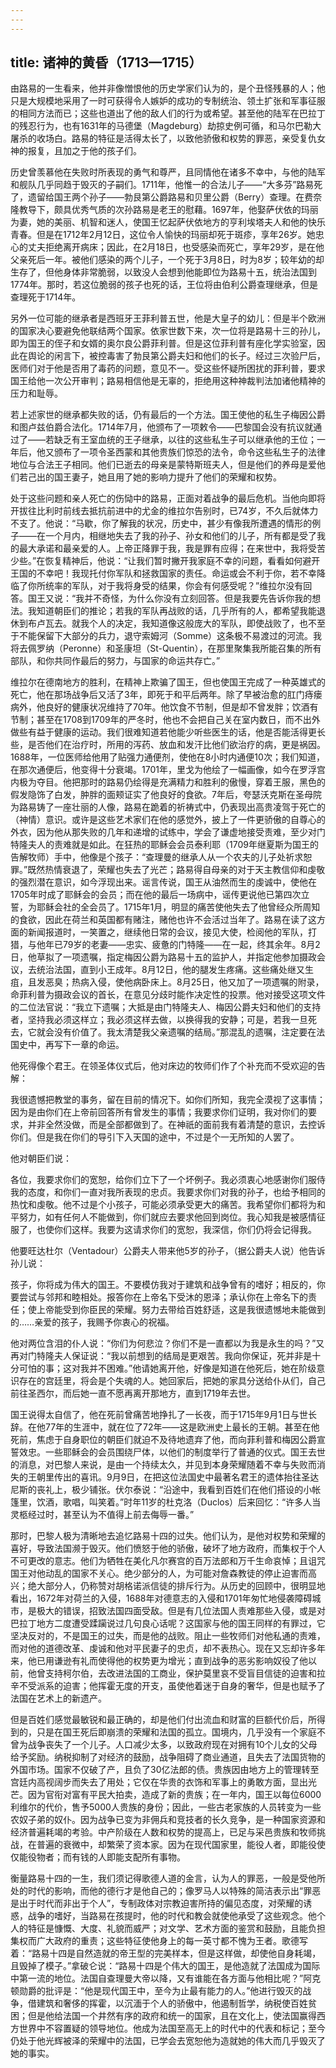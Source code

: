 ```yaml
---
---
---
```

title: 诸神的黄昏（1713—1715）
---




由路易的一生看来，他并非像憎恨他的历史学家们认为的，是个丑怪残暴的人；他只是大规模地采用了一时可获得令人嫉妒的成功的专制统治、领土扩张和军事征服的相同方法而已；这些也道出了他的敌人们的行为或希望。甚至他的陆军在巴拉丁的残忍行为，也有1631年的马德堡（Magdeburg）劫掠史例可循，和马尔巴勒大屠杀的收场白。路易的特征是活得太长了，以致他骄傲和权势的罪恶，亲受复仇女神的报复，且加之于他的孩子们。

历史曾羡慕他在失败时所表现的勇气和尊严，且同情他在诸多不幸中，与他的陆军和舰队几乎同趋于毁灭的子嗣们。1711年，他惟一的合法儿子——“大多芬”路易死了，遗留给国王两个孙子——勃艮第公爵路易和贝里公爵（Berry）查理。在费奈隆教导下，颇具优秀气质的次孙路易是老王的慰藉。1697年，他娶萨伏依的玛丽为妻，她的美丽、机智和迷人，使国王忆起萨伏依地方的亨利埃塔夫人和他的快乐青春。但是在1712年2月12日，这位令人愉快的玛丽却死于斑疹，享年26岁。她忠心的丈夫拒绝离开病床；因此，在2月18日，也受感染而死亡，享年29岁，是在他父亲死后一年。被他们感染的两个儿子，一个死于3月8日，时为8岁；较年幼的却生存了，但他身体非常脆弱，以致没人会想到他能即位为路易十五，统治法国到1774年。那时，若这位脆弱的孩子也死的话，王位将由伯利公爵查理继承，但是查理死于1714年。

另外一位可能的继承者是西班牙王菲利普五世，他是大皇子的幼儿：但是半个欧洲的国家决心要避免他联结两个国家。依家世数下来，次一位将是路易十三的孙儿，即为国王的侄子和女婿的奥尔良公爵菲利普。但是这位菲利普有座化学实验室，因此在舆论的闲言下，被控毒害了勃艮第公爵夫妇和他们的长子。经过三次验尸后，医师们对于他是否用了毒药的问题，意见不一。受这些怀疑所困扰的菲利普，要求国王给他一次公开审判；路易相信他是无辜的，拒绝用这种神裁判法加诸他精神的压力和耻辱。

若上述家世的继承都失败的话，仍有最后的一个方法。国王使他的私生子梅因公爵和图卢兹伯爵合法化。1714年7月，他颁布了一项敕令——巴黎国会没有抗议就通过了——若缺乏有王室血统的王子继承，以往的这些私生子可以继承他的王位；一年后，他又颁布了一项令圣西蒙和其他贵族们惊恐的法令，命令这些私生子的法律地位与合法王子相同。他们已逝去的母亲是蒙特斯班夫人，但是他们的养母是爱他们若己出的国王妻子，她且用了她的影响力提升了他们的荣耀和权势。

处于这些问题和亲人死亡的伤恸中的路易，正面对着战争的最后危机。当他向即将开拔往比利时前线去抵抗前进中的尤金的维拉尔告别时，已74岁，不久后就体力不支了。他说：“马歇，你了解我的状况，历史中，甚少有像我所遭遇的情形的例子——在一个月内，相继地失去了我的孙子、孙女和他们的儿子，所有都是受了我的最大承诺和最亲爱的人。上帝正降罪于我，我是罪有应得；在来世中，我将受苦少些。”在恢复精神后，他说：“让我们暂时撇开我家庭不幸的问题，看看如何避开王国的不幸吧！我现托付你军队和拯救国家的责任。命运或会不利于你，若不幸降临了你所统率的军队，对于我将身受的结果，你会有何感受呢？”维拉尔没有回答。国王又说：“我并不奇怪，为什么你没有立刻回答。但是我要先告诉你我的想法。我知道朝臣们的推论；若我的军队再战败的话，几乎所有的人，都希望我能退休到布卢瓦去。就我个人的决定，我知道像这般庞大的军队，即使战败了，也不至于不能保留下大部分的兵力，退守索姆河（Somme）这条极不易渡过的河流。我将去佩罗纳（Peronne）和圣康坦（St-Quentin），在那里聚集我所能召集的所有部队，和你共同作最后的努力，与国家的命运共存亡。”

维拉尔在德南地方的胜利，在精神上欺骗了国王，但也使国王完成了一种英雄式的死亡，他在那场战争后又活了3年，即死于和平后两年。除了早被治愈的肛门痔瘘病外，他良好的健康状况维持了70年。他饮食不节制，但是却不曾发胖；饮酒有节制；甚至在1708到1709年的严冬时，他也不会把自己关在室内数日，而不出外做些有益于健康的运动。我们很难知道若他能少听些医生的话，他是否能活得更长些，是否他们在治疗时，所用的泻药、放血和发汗比他们欲治疗的病，更是祸因。1688年，一位医师给他用了贴强力通便剂，使他在8小时内通便10次；我们知道，在那次通便后，他变得十分衰竭。1701年，里戈为他绘了一幅画像，如今在罗浮宫内极为夺目。他把那时的路易仍绘得是充满精力和胜利的傲慢，穿着王服，黑色的假发隐饰了白发，肿胖的面颊证实了他良好的食欲。7年后，夸瑟沃克斯在圣母院为路易铸了一座壮丽的人像，路易在跪着的祈祷式中，仍表现出高贵凌驾于死亡的（神情）意识。或许是这些艺术家们在他的感觉外，披上了一件更骄傲的自尊心的外衣，因为他从那失败的几年和递增的试练中，学会了谦虚地接受责难，至少对门特隆夫人的责难就是如此。在狂热的耶稣会会员泰利耶（1709年继夏斯为国王的告解牧师）手中，他像是个孩子：“查理曼的继承人从一个农夫的儿子处祈求恕罪。”既然热情衰退了，荣耀也失去了光芒；路易得自母亲的对于天主教信仰和虔敬的强烈潜在意识，如今浮现出来。谣言传说，国王从油然而生的虔诚中，使他在1705年时成了耶稣会的会员；而在他的最后一场病中，谣传更说他已第四次立誓，为耶稣会社的全会员了。1715年1月，明显的痛苦使他失去了他曾经众所周知的食欲，因此在荷兰和英国都有赌注，赌他也许不会活过当年了。路易在读了这方面的新闻报道时，一笑置之，继续他日常的会议，接见大使，检阅他的军队，打猎，与他年已79岁的老妻——忠实、疲惫的门特隆——在一起，终其余年。8月2日，他草拟了一项遗嘱，指定梅因公爵为路易十五的监护人，并指定他参加摄政会议，去统治法国，直到小王成年。8月12日，他的腿发生疼痛。这些痛处继又生疽，且发恶臭；热病入侵，使他病卧床上。8月25日，他又加了一项遗嘱的附录，命菲利普为摄政会议的首长，在意见分歧时能作决定性的投票。他对接受这项文件的二位法官说：“我立下遗嘱；大抵是由门特隆夫人、梅因公爵夫妇和他们的支持者，坚持我必须这样立；我必须这样去做，以换得我的安静；可是，若我一旦死去，它就会没有价值了。我太清楚我父亲遗嘱的结局。”那混乱的遗嘱，注定要在法国史中，再写下一章的命运。

他死得像个君王。在领圣体仪式后，他对床边的牧师们作了个补充而不受欢迎的告解：

我很遗憾把教堂的事务，留在目前的情况下。如你们所知，我完全漠视了这事情；因为是由你们在上帝前回答所有曾发生的事情；我要求你们证明，我对你们的要求，并非全然没做，而是全部都做到了。在神祇的面前我有着清楚的意识，去控诉你们。但是我在你们的导引下入天国的途中，不过是个一无所知的人罢了。



他对朝臣们说：

各位，我要求你们的宽恕，给你们立下了一个坏例子。我必须衷心地感谢你们服侍我的态度，和你们一直对我所表现的忠贞。我要求你们对我的孙子，也给予相同的热忱和虔敬。他不过是个小孩子，可能必须承受更大的痛苦。我希望你们都将为和平努力，如有任何人不能做到，你们就应去要求他回到岗位。我心知我是被感情征服了，也使你们这样。我要为这请求你们的宽恕，我深信，你们仍将会记得我。



他要旺达杜尔（Ventadour）公爵夫人带来他5岁的孙子，（据公爵夫人说）他告诉孙儿说：

孩子，你将成为伟大的国王。不要模仿我对于建筑和战争曾有的嗜好；相反的，你要尝试与邻邦和睦相处。报答你在上帝名下受沐的恩泽；承认你在上帝名下的责任；使上帝能受到你臣民的荣耀。努力去带给百姓舒适，这是我很遗憾地未能做到的……亲爱的孩子，我赐予你衷心的祝福。



他对两位含泪的仆人说：“你们为何悲泣？你们不是一直都以为我是永生的吗？”又再对门特隆夫人保证说：“我以前想到的结局是更艰苦。我向你保证，死并非是十分可怕的事；这对我并不困难。”他请她离开他，好像是知道在他死后，她在阶级意识存在的宫廷里，将会是个失魂的人。她回家后，把她的家具分送给仆从们，自己前往圣西尔，而后她一直不愿再离开那地方，直到1719年去世。

国王说得太自信了，他在死前曾痛苦地挣扎了一长夜，而于1715年9月1日与世长辞。在他77年的生涯中，就在位了72年——这是欧洲史上最长的王朝。甚至在他死前，焦虑于自身职位的朝臣们就迫不及待地遗弃了他，而向菲利普和梅因公爵宣誓效忠。一些耶稣会的会员围绕尸体，以他们的制度举行了普通的仪式。国王去世的消息，对巴黎人来说，是由一个持续太久，并见到本身荣耀随着不幸与失败而消失的王朝里传出的喜讯。9月9日，在把这位法国史中最著名君王的遗体抬往圣达尼斯的丧礼上，极少铺张。伏尔泰说：“沿途中，我看到百姓们在他们搭设的小帐篷里，饮酒，歌唱，叫笑着。”时年11岁的杜克洛（Duclos）后来回忆：“许多人当灵柩经过时，甚至认为不值得上前去侮辱一番。”

那时，巴黎人极为清晰地去追忆路易十四的过失。他们认为，是他对权势和荣耀的喜好，导致法国濒于毁灭。他们愤怒于他的骄傲，破坏了地方政府，而集权于个人不可更改的意志。他们为牺牲在美化凡尔赛宫的百万法郎和万千生命哀悼；且诅咒国王对他动乱的国家不关心。绝少部分的人，为可能对詹森教徒的停止迫害而高兴；绝大部分人，仍称赞对胡格诺派信徒的排斥行为。从历史的回顾中，很明显地看出，1672年对荷兰的入侵，1688年对德意志的入侵和1701年匆忙地侵袭障碍城市，是极大的错误，招致法国四面受敌。但是有几位法国人责难那些入侵，或是对巴拉丁地方二度遭受蹂躏说过几句良心话呢？这国家与他的国王同样的有罪过，它坚决反对的，不是国王的过失，而是他的战败。阻止一些牧师们对他私通的责难，而对他的道德改革、虔诚和他对平民妻子的忠贞，却不表热心。现在又忘却许多年来，他已用谦逊有礼而使得他的权势更为增光；直到战争的恶劣影响奴役了他以前，他曾支持柯尔伯，去改进法国的工商业，保护莫里哀不受盲目信徒的迫害和拉辛不受派系的迫害；他挥霍无度的开支，虽使他着迷于自身的奢华，但是也赋予了法国在艺术上的新遗产。

但是百姓们感觉最敏锐和最正确的，却是他们付出流血和财富的巨额代价后，所得到的，只是在国王死后即崩溃的荣耀和法国的孤立。国境内，几乎没有一个家庭不曾为战争丧失了一个儿子。人口减少太多，以致政府现在对拥有10个儿女的父母给予奖励。纳税抑制了对经济的鼓励，战争阻碍了商业通道，且失去了法国货物的外国市场。国家不仅破了产，且负了30亿法郎的债。贵族因由地方上的管理转至宫廷内高视阔步而失去了用处；它仅在华贵的衣饰和军事上的勇敢方面，显出光芒。因为官衔对富有平民大拍卖，造成了新的贵族；在一年内，国王以每位6000利维尔的代价，售予5000人贵族的身份；因此，一些古老家族的人员转变为一些农奴子弟的奴仆。因为战争已变为非佣兵和竞技者的长久竞争，是一种国家资源和经济普遍耗竭的考验。中产阶级在人数和权势的提高上，已足与采邑贵族和牧师挑战，在普遍的衰微中，却繁荣了资本家。因为在现代国家里，能役人者，即能役使仅能役物者；而有钱的人即能支配所有事物。

衡量路易十四的一生，我们须记得歌德人道的金言，认为人的罪恶，一般是受他所处的时代的影响，而他的德行才是他自己的；像罗马人以特殊的简洁表示出“罪恶是出于时代而非出于个人”，专制政体对宗教迫害所持的偏见态度，对荣耀的诱惑，战争的嗜好，当路易在孩提时，他的时代和教会就使他承受了这些观念。他个人的特征是慷慨、大度、礼貌而威严；对文学、艺术方面的鉴赏和鼓励，且能负担集权而广大政府的重责；这些特征使他身上的每一英寸都不愧为王者。歌德写着：“路易十四是自然造就的帝王型的完美样本，但是这样做，却使他自身耗竭，且毁掉了模子。”拿破仑说：“路易十四是个伟大的国王，是他造就了法国成为国际中第一流的地位。法国自查理曼大帝以降，又有谁能在各方面与他相比呢？”阿克顿勋爵的批评是：“他是现代国王中，至今为止最有能力的人。”他进行毁灭的战争，借建筑和奢侈的挥霍，以沉湎于个人的骄傲中，他遏制哲学，纳税使百姓贫困；但是他给法国一个井然有序的政府和统一的国家，且在文化上，使法国赢得西方世界中不容置疑的领导地位。他成为法国至高无上的时代中的代表和标记；至今仍处于他光辉被泽的荣耀中的法国，已学会去宽恕他为造就她的伟大而几乎毁灭了她的事实。
